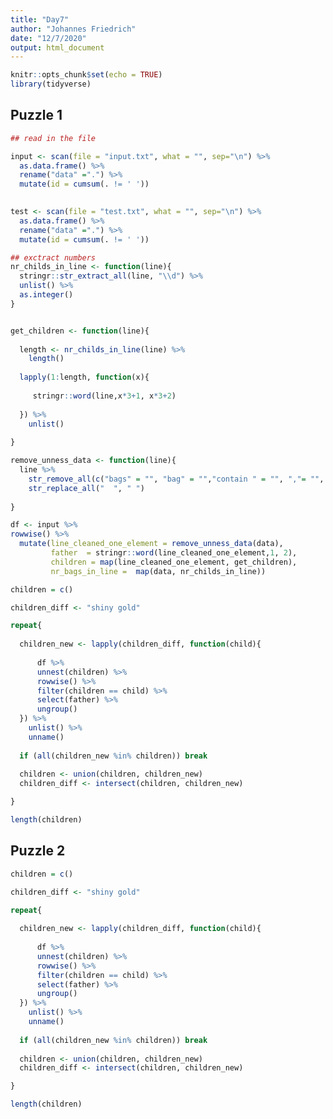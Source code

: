 ```yaml
---
title: "Day7"
author: "Johannes Friedrich"
date: "12/7/2020"
output: html_document
---
```


```r
knitr::opts_chunk$set(echo = TRUE)
library(tidyverse)
```

## Puzzle 1

```r
## read in the file

input <- scan(file = "input.txt", what = "", sep="\n") %>% 
  as.data.frame() %>% 
  rename("data" =".") %>% 
  mutate(id = cumsum(. != ' '))
  

test <- scan(file = "test.txt", what = "", sep="\n") %>% 
  as.data.frame() %>% 
  rename("data" =".") %>% 
  mutate(id = cumsum(. != ' '))
```

```r
## exctract numbers
nr_childs_in_line <- function(line){ 
  stringr::str_extract_all(line, "\\d") %>% 
  unlist() %>% 
  as.integer()
}


get_children <- function(line){
  
  length <- nr_childs_in_line(line) %>% 
    length()
  
  lapply(1:length, function(x){
    
     stringr::word(line,x*3+1, x*3+2)
    
  }) %>% 
    unlist()
  
}

remove_unness_data <- function(line){
  line %>% 
    str_remove_all(c("bags" = "", "bag" = "","contain " = "", ","= "", " \\." = "")) %>% 
    str_replace_all("  ", " ")
  
}

df <- input %>% 
rowwise() %>% 
  mutate(line_cleaned_one_element = remove_unness_data(data), 
         father  = stringr::word(line_cleaned_one_element,1, 2),
         children = map(line_cleaned_one_element, get_children),
         nr_bags_in_line =  map(data, nr_childs_in_line))


```


```r

children = c()

children_diff <- "shiny gold"

repeat{
  
  children_new <- lapply(children_diff, function(child){
    
      df %>% 
      unnest(children) %>% 
      rowwise() %>% 
      filter(children == child) %>% 
      select(father) %>% 
      ungroup()
  }) %>% 
    unlist() %>% 
    unname()
  
  if (all(children_new %in% children)) break
  
  children <- union(children, children_new)
  children_diff <- intersect(children, children_new)

}

length(children)
```

## Puzzle 2

```r

children = c()

children_diff <- "shiny gold"

repeat{
  
  children_new <- lapply(children_diff, function(child){
    
      df %>% 
      unnest(children) %>% 
      rowwise() %>% 
      filter(children == child) %>% 
      select(father) %>% 
      ungroup()
  }) %>% 
    unlist() %>% 
    unname()
  
  if (all(children_new %in% children)) break
  
  children <- union(children, children_new)
  children_diff <- intersect(children, children_new)

}

length(children)
```